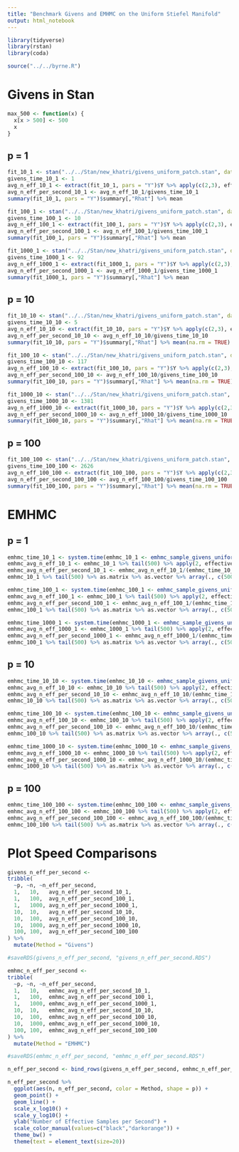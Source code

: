 ```yaml
---
title: "Benchmark Givens and EMHMC on the Uniform Stiefel Manifold"
output: html_notebook
---
```


```r
library(tidyverse)
library(rstan)
library(coda)

source("../../byrne.R")
```


# Givens in Stan

```r
max_500 <- function(x) {
  x[x > 500] <- 500
  x
}
```


## p = 1

```r
fit_10_1 <- stan("../../Stan/new_khatri/givens_uniform_patch.stan", data = list(n = 1e1, p = 1), chains = 1, iter = 1000)
givens_time_10_1 <- 1
avg_n_eff_10_1 <- extract(fit_10_1, pars = "Y")$Y %>% apply(c(2,3), effectiveSize) %>% max_500 %>% mean
avg_n_eff_per_second_10_1 <- avg_n_eff_10_1/givens_time_10_1
summary(fit_10_1, pars = "Y")$summary[,"Rhat"] %>% mean

fit_100_1 <- stan("../../Stan/new_khatri/givens_uniform_patch.stan", data = list(n = 1e2, p = 1), chains = 1, iter = 1000)
givens_time_100_1 <- 10
avg_n_eff_100_1 <- extract(fit_100_1, pars = "Y")$Y %>% apply(c(2,3), effectiveSize) %>% max_500 %>% mean
avg_n_eff_per_second_100_1 <- avg_n_eff_100_1/givens_time_100_1
summary(fit_100_1, pars = "Y")$summary[,"Rhat"] %>% mean

fit_1000_1 <- stan("../../Stan/new_khatri/givens_uniform_patch.stan", data = list(n = 1e3, p = 1), chains = 1, iter = 1000, refresh = 25, control = list(max_treedepth = 5))
givens_time_1000_1 <- 92
avg_n_eff_1000_1 <- extract(fit_1000_1, pars = "Y")$Y %>% apply(c(2,3), effectiveSize) %>% max_500 %>% mean
avg_n_eff_per_second_1000_1 <- avg_n_eff_1000_1/givens_time_1000_1
summary(fit_1000_1, pars = "Y")$summary[,"Rhat"] %>% mean
```

## p = 10

```r
fit_10_10 <- stan("../../Stan/new_khatri/givens_uniform_patch.stan", data = list(n = 1e1, p = 10), chains = 1, iter = 1000, control = list(max_treedepth = 5))
givens_time_10_10 <- 5
avg_n_eff_10_10 <- extract(fit_10_10, pars = "Y")$Y %>% apply(c(2,3), effectiveSize) %>% max_500 %>% mean
avg_n_eff_per_second_10_10 <- avg_n_eff_10_10/givens_time_10_10
summary(fit_10_10, pars = "Y")$summary[,"Rhat"] %>% mean(na.rm = TRUE)

fit_100_10 <- stan("../../Stan/new_khatri/givens_uniform_patch.stan", data = list(n = 1e2, p = 10), chains = 1, iter = 1000, control = list(max_treedepth = 5))
givens_time_100_10 <- 117
avg_n_eff_100_10 <- extract(fit_100_10, pars = "Y")$Y %>% apply(c(2,3), effectiveSize) %>% max_500 %>% mean
avg_n_eff_per_second_100_10 <- avg_n_eff_100_10/givens_time_100_10
summary(fit_100_10, pars = "Y")$summary[,"Rhat"] %>% mean(na.rm = TRUE)

fit_1000_10 <- stan("../../Stan/new_khatri/givens_uniform_patch.stan", data = list(n = 1e3, p = 10), chains = 1, iter = 1000, refresh = 10, control = list(max_treedepth = 5))
givens_time_1000_10 <- 1381
avg_n_eff_1000_10 <- extract(fit_1000_10, pars = "Y")$Y %>% apply(c(2,3), effectiveSize) %>% max_500 %>% mean
avg_n_eff_per_second_1000_10 <- avg_n_eff_1000_10/givens_time_1000_10
summary(fit_1000_10, pars = "Y")$summary[,"Rhat"] %>% mean(na.rm = TRUE)
```

## p = 100

```r
fit_100_100 <- stan("../../Stan/new_khatri/givens_uniform_patch.stan", data = list(n = 1e2, p = 100), chains = 1, iter = 1000, refresh = 10, control = list(max_treedepth = 5))
givens_time_100_100 <- 2626
avg_n_eff_100_100 <- extract(fit_100_100, pars = "Y")$Y %>% apply(c(2,3), effectiveSize) %>% max_500 %>% mean
avg_n_eff_per_second_100_100 <- avg_n_eff_100_100/givens_time_100_100
summary(fit_100_100, pars = "Y")$summary[,"Rhat"] %>% mean(na.rm = TRUE)
```

# EMHMC

## p = 1

```r
emhmc_time_10_1 <- system.time(emhmc_10_1 <- emhmc_sample_givens_uniform(nsamples = 1e3, U0 = matrix(diag(1e1)[,1],nrow = 1e1), lp_givens_uniform, grad_lp_givens_uniform, h = 0.1, nsteps = 20))
emhmc_avg_n_eff_10_1 <- emhmc_10_1 %>% tail(500) %>% apply(2, effectiveSize) %>% max_500 %>% mean
emhmc_avg_n_eff_per_second_10_1 <- emhmc_avg_n_eff_10_1/(emhmc_time_10_1[3])
emhmc_10_1 %>% tail(500) %>% as.matrix %>% as.vector %>% array(., c(500, 1, 10)) %>% monitor %>% (`[`)(,"Rhat") %>% mean

emhmc_time_100_1 <- system.time(emhmc_100_1 <- emhmc_sample_givens_uniform(nsamples = 1e3, U0 = matrix(diag(1e2)[,1],nrow = 1e2), lp_givens_uniform, grad_lp_givens_uniform, h = 0.1, nsteps = 20))
emhmc_avg_n_eff_100_1 <- emhmc_100_1 %>% tail(500) %>% apply(2, effectiveSize) %>% max_500 %>% mean
emhmc_avg_n_eff_per_second_100_1 <- emhmc_avg_n_eff_100_1/(emhmc_time_100_1[3])
emhmc_100_1 %>% tail(500) %>% as.matrix %>% as.vector %>% array(., c(500, 1, 10)) %>% monitor %>% (`[`)(,"Rhat") %>% mean

emhmc_time_1000_1 <- system.time(emhmc_1000_1 <- emhmc_sample_givens_uniform(nsamples = 1e3, U0 = matrix(diag(1e3)[,1],nrow = 1e3), lp_givens_uniform, grad_lp_givens_uniform, h = 0.1, nsteps = 20))
emhmc_avg_n_eff_1000_1 <- emhmc_1000_1 %>% tail(500) %>% apply(2, effectiveSize) %>% max_500 %>% mean
emhmc_avg_n_eff_per_second_1000_1 <- emhmc_avg_n_eff_1000_1/(emhmc_time_1000_1[3])
emhmc_100_1 %>% tail(500) %>% as.matrix %>% as.vector %>% array(., c(500, 1, 10)) %>% monitor %>% (`[`)(,"Rhat") %>% mean
```

## p = 10

```r
emhmc_time_10_10 <- system.time(emhmc_10_10 <- emhmc_sample_givens_uniform(nsamples = 1e3, U0 = diag(1e1)[,1:10], lp_givens_uniform, grad_lp_givens_uniform, h = 0.1, nsteps = 20))
emhmc_avg_n_eff_10_10 <- emhmc_10_10 %>% tail(500) %>% apply(2, effectiveSize) %>% max_500 %>% mean
emhmc_avg_n_eff_per_second_10_10 <- emhmc_avg_n_eff_10_10/(emhmc_time_10_10[3])
emhmc_10_10 %>% tail(500) %>% as.matrix %>% as.vector %>% array(., c(500, 1, 10)) %>% monitor %>% (`[`)(,"Rhat") %>% mean

emhmc_time_100_10 <- system.time(emhmc_100_10 <- emhmc_sample_givens_uniform(nsamples = 1e3, U0 = diag(1e2)[,1:10], lp_givens_uniform, grad_lp_givens_uniform, h = 0.1, nsteps = 20))
emhmc_avg_n_eff_100_10 <- emhmc_100_10 %>% tail(500) %>% apply(2, effectiveSize) %>% max_500 %>% mean
emhmc_avg_n_eff_per_second_100_10 <- emhmc_avg_n_eff_100_10/(emhmc_time_100_10[3])
emhmc_100_10 %>% tail(500) %>% as.matrix %>% as.vector %>% array(., c(500, 1, 10)) %>% monitor %>% (`[`)(,"Rhat") %>% mean

emhmc_time_1000_10 <- system.time(emhmc_1000_10 <- emhmc_sample_givens_uniform(nsamples = 1e3, U0 = diag(1e3)[,1:10], lp_givens_uniform, grad_lp_givens_uniform, h = 0.1, nsteps = 20))
emhmc_avg_n_eff_1000_10 <- emhmc_1000_10 %>% tail(500) %>% apply(2, effectiveSize) %>% max_500 %>% mean
emhmc_avg_n_eff_per_second_1000_10 <- emhmc_avg_n_eff_1000_10/(emhmc_time_1000_10[3])
emhmc_1000_10 %>% tail(500) %>% as.matrix %>% as.vector %>% array(., c(500, 1, 10)) %>% monitor %>% (`[`)(,"Rhat") %>% mean
```

## p = 100

```r
emhmc_time_100_100 <- system.time(emhmc_100_100 <- emhmc_sample_givens_uniform(nsamples = 1e3, U0 = diag(1e2)[,1:100], lp_givens_uniform, grad_lp_givens_uniform, h = 0.1, nsteps = 20))
emhmc_avg_n_eff_100_100 <- emhmc_100_100 %>% tail(500) %>% apply(2, effectiveSize) %>% max_500 %>% mean
emhmc_avg_n_eff_per_second_100_100 <- emhmc_avg_n_eff_100_100/(emhmc_time_100_100[3])
emhmc_100_100 %>% tail(500) %>% as.matrix %>% as.vector %>% array(., c(500, 1, 10)) %>% monitor %>% (`[`)(,"Rhat") %>% mean
```

# Plot Speed Comparisons

```r
givens_n_eff_per_second <-
tribble(
  ~p, ~n, ~n_eff_per_second,
  1,   10,   avg_n_eff_per_second_10_1,
  1,   100,  avg_n_eff_per_second_100_1,
  1,   1000, avg_n_eff_per_second_1000_1,
  10,  10,   avg_n_eff_per_second_10_10,
  10,  100,  avg_n_eff_per_second_100_10,
  10,  1000, avg_n_eff_per_second_1000_10,
  100, 100,  avg_n_eff_per_second_100_100
) %>%
  mutate(Method = "Givens")

#saveRDS(givens_n_eff_per_second, "givens_n_eff_per_second.RDS")

emhmc_n_eff_per_second <-
tribble(
  ~p, ~n, ~n_eff_per_second,
  1,   10,   emhmc_avg_n_eff_per_second_10_1,
  1,   100,  emhmc_avg_n_eff_per_second_100_1,
  1,   1000, emhmc_avg_n_eff_per_second_1000_1,
  10,  10,   emhmc_avg_n_eff_per_second_10_10,
  10,  100,  emhmc_avg_n_eff_per_second_100_10,
  10,  1000, emhmc_avg_n_eff_per_second_1000_10,
  100, 100,  emhmc_avg_n_eff_per_second_100_100
) %>%
  mutate(Method = "EMHMC")

#saveRDS(emhmc_n_eff_per_second, "emhmc_n_eff_per_second.RDS")

n_eff_per_second <- bind_rows(givens_n_eff_per_second, emhmc_n_eff_per_second) %>% mutate(p = factor(p))
```


```r
n_eff_per_second %>%
  ggplot(aes(n, n_eff_per_second, color = Method, shape = p)) +
  geom_point() +
  geom_line() +
  scale_x_log10() +
  scale_y_log10() +
  ylab("Number of Effective Samples per Second") +
  scale_color_manual(values=c("black","darkorange")) +
  theme_bw() +
  theme(text = element_text(size=20))
  
```


